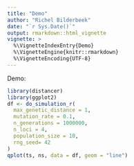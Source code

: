 ```yaml
---
title: "Demo"
author: "Richel Bilderbeek"
date: "`r Sys.Date()`"
output: rmarkdown::html_vignette
vignette: >
  %\VignetteIndexEntry{Demo}
  %\VignetteEngine{knitr::rmarkdown}
  %\VignetteEncoding{UTF-8}
---
```


Demo:

```r
library(distancer)
library(ggplot2)
df <- do_simulation_r(
  max_genetic_distance = 1,
  mutation_rate = 0.1,
  n_generations = 1000000,
  n_loci = 4,
  population_size = 10,
  rng_seed= 42
)
qplot(ts, ns, data = df, geom = "line")
```